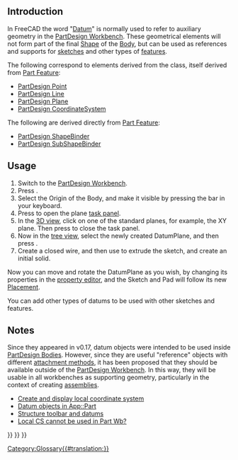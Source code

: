 <languages/>
<translate>

== Introduction == <!--T:1-->

<!--T:2-->
In FreeCAD the word "[[Datum|Datum]]" is normally used to refer to auxiliary geometry in the [[PartDesign_Workbench|PartDesign Workbench]]. These geometrical elements will not form part of the final [[Shape|Shape]] of the [[Body|Body]], but can be used as references and supports for [[Sketch|sketches]] and other types of [[Feature|features]].

<!--T:3-->
The following correspond to elements derived from the {{incode|Part::Datum}} class, itself derived from [[Part_Feature|Part Feature]]:
* [[PartDesign_Point|PartDesign Point]]
* [[PartDesign_Line|PartDesign Line]]
* [[PartDesign_Plane|PartDesign Plane]]
* [[PartDesign_CoordinateSystem|PartDesign CoordinateSystem]]

<!--T:4-->
The following are derived directly from [[Part_Feature|Part Feature]]:
* [[PartDesign_ShapeBinder|PartDesign ShapeBinder]]
* [[PartDesign_SubShapeBinder|PartDesign SubShapeBinder]]

==Usage== <!--T:5-->

<!--T:6-->
# Switch to the [[PartDesign_Workbench|PartDesign Workbench]].
# Press {{Button|[[File:PartDesign_Body.svg|16px]] [[PartDesign_Body|PartDesign Body]]}}.
# Select the Origin of the Body, and make it visible by pressing the {{KEY|Space}} bar in your keyboard.
# Press {{Button|[[File:PartDesign_Plane.svg|16px]] [[PartDesign_Plane|PartDesign Plane]]}} to open the plane [[task_panel|task panel]].
# In the [[3D_view|3D view]], click on one of the standard planes, for example, the XY plane. Then press {{Button|OK}} to close the task panel.
# Now in the [[tree_view|tree view]], select the newly created DatumPlane, and then press {{Button|[[File:PartDesign_NewSketch.svg|16px]] [[PartDesign_NewSketch|PartDesign NewSketch]]}}.
# Create a closed wire, and then use {{Button|[[File:PartDesign_Pad.svg|16px]] [[PartDesign_Pad|PartDesign Pad]]}} to extrude the sketch, and create an initial solid.

<!--T:7-->
Now you can move and rotate the DatumPlane as you wish, by changing its properties in the [[property_editor|property editor]], and the Sketch and Pad will follow its new [[Placement|Placement]].

<!--T:8-->
You can add other types of datums to be used with other sketches and features.

== Notes == <!--T:9-->

<!--T:10-->
Since they appeared in v0.17, datum objects were intended to be used inside [[PartDesign_Body|PartDesign Bodies]]. However, since they are useful "reference" objects with different [[Part_EditAttachment|attachment methods]], it has been proposed that they should be available outside of the [[PartDesign_Workbench|PartDesign Workbench]]. In this way, they will be usable in all workbenches as supporting geometry, particularly in the context of creating [[Assembly|assemblies]].
* [https://forum.freecad.org/viewtopic.php?f=10&t=2604 Create and display local coordinate system]
* [https://forum.freecad.org/viewtopic.php?f=22&t=33654 Datum objects in App::Part]
* [https://forum.freecad.org/viewtopic.php?t=42759 Structure toolbar and datums]
* [https://forum.freecad.org/viewtopic.php?f=3&t=42960 Local CS cannot be used in Part Wb?]

</translate>
{{PartDesign Tools navi{{#translation:}}}}
{{Document objects navi{{#translation:}}}}
{{Userdocnavi{{#translation:}}}}
[[Category:Glossary{{#translation:}}]]